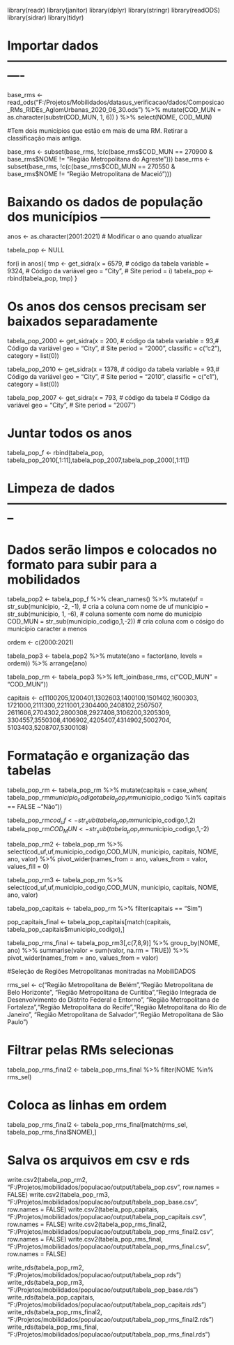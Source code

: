 library(readr)
library(janitor)
library(dplyr)
library(stringr)
library(readODS)
library(sidrar)
library(tidyr)


# Importar dados ----------------------------------------------------------

base_rms <- read_ods("F:/Projetos/Mobilidados/datasus_verificacao/dados/Composicao_RMs_RIDEs_AglomUrbanas_2020_06_30.ods") %>% 
  mutate(COD_MUN = as.character(substr(COD_MUN, 1, 6)) ) %>% select(NOME, COD_MUN)


#Tem dois municípios que estão em mais de uma RM. Retirar a classificação mais antiga.

base_rms <- subset(base_rms, !c(c(base_rms$COD_MUN == 270900 & base_rms$NOME != "Região Metropolitana do Agreste")))
base_rms <- subset(base_rms, !c(c(base_rms$COD_MUN == 270550 & base_rms$NOME != "Região Metropolitana de Maceió")))


# Baixando os dados de população dos municípios ---------------------------

anos <- as.character(2001:2021) # Modificar o ano quando atualizar

tabela_pop <- NULL

for(i in anos){
  tmp <- get_sidra(x = 6579, # código da tabela
                   variable = 9324, # Código da variável
                   geo = "City", # Site
                   period = i)
  tabela_pop <- rbind(tabela_pop, tmp)
}

# Os anos dos censos precisam ser baixados separadamente

tabela_pop_2000 <- get_sidra(x = 200, # código da tabela
                             variable = 93,# Código da variável
                             geo = "City", # Site
                             period = "2000",
                             classific = c("c2"),
                             category = list(0))

tabela_pop_2010 <- get_sidra(x = 1378, # código da tabela
          variable = 93,# Código da variável
          geo = "City", # Site
          period = "2010",
          classific = c("c1"),
          category = list(0))

tabela_pop_2007 <- get_sidra(x = 793, # código da tabela
           # Código da variável
          geo = "City", # Site
          period = "2007")

# Juntar todos os anos

tabela_pop_f <- rbind(tabela_pop, tabela_pop_2010[,1:11],tabela_pop_2007,tabela_pop_2000[,1:11])


# Limpeza de dados --------------------------------------------------------

# Dados serão limpos e colocados no formato para subir para a mobilidados

tabela_pop2 <- tabela_pop_f %>% clean_names() %>% mutate(uf = str_sub(municipio, -2, -1), # cria a coluna com nome de uf
                                                       municipio = str_sub(municipio, 1, -6), # coluna somente com nome do município
                                                       COD_MUN = str_sub(municipio_codigo,1,-2)) # cria coluna com o cósigo do município caracter a menos

ordem <- c(2000:2021)

tabela_pop3 <- tabela_pop2 %>% mutate(ano = factor(ano, levels = ordem)) %>% arrange(ano)

tabela_pop_rm <- tabela_pop3 %>% left_join(base_rms, c("COD_MUN" = "COD_MUN"))


capitais <- c(1100205,1200401,1302603,1400100,1501402,1600303,
              1721000,2111300,2211001,2304400,2408102,2507507,
              2611606,2704302,2800308,2927408,3106200,3205309,
              3304557,3550308,4106902,4205407,4314902,5002704,
              5103403,5208707,5300108)


# Formatação e organização das tabelas

tabela_pop_rm <- tabela_pop_rm %>% mutate(capitais = case_when(
  tabela_pop_rm$municipio_codigo %in% capitais ~ "Sim",
  tabela_pop_rm$municipio_codigo %in% capitais == FALSE ~"Não"))

tabela_pop_rm$cod_uf <- str_sub(tabela_pop_rm$municipio_codigo,1,2)
tabela_pop_rm$COD_MUN <- str_sub(tabela_pop_rm$municipio_codigo,1,-2)

tabela_pop_rm2 <- tabela_pop_rm %>% 
   select(cod_uf,uf,municipio_codigo,COD_MUN, municipio,  capitais, NOME,  ano, valor) %>% 
  pivot_wider(names_from = ano, values_from = valor, values_fill = 0) 

tabela_pop_rm3 <- tabela_pop_rm %>% 
  select(cod_uf,uf,municipio_codigo,COD_MUN, municipio, capitais, NOME, ano, valor)

tabela_pop_capitais <- tabela_pop_rm %>% 
  filter(capitais == "Sim")

pop_capitais_final <- tabela_pop_capitais[match(capitais, tabela_pop_capitais$municipio_codigo),]

tabela_pop_rms_final <- tabela_pop_rm3[,c(7,8,9)] %>% 
  group_by(NOME, ano) %>% 
  summarise(valor = sum(valor, na.rm = TRUE)) %>%
  pivot_wider(names_from = ano, values_from = valor)


#Seleção de Regiões Metropolitanas monitradas na MobiliDADOS

rms_sel <- c("Região Metropolitana de Belém","Região Metropolitana de Belo Horizonte",
             "Região Metropolitana de Curitiba","Região Integrada de Desenvolvimento do Distrito Federal e Entorno",
             "Região Metropolitana de Fortaleza","Região Metropolitana do Recife","Região Metropolitana do Rio de Janeiro",
             "Região Metropolitana de Salvador","Região Metropolitana de São Paulo")


# Filtrar pelas RMs selecionas

tabela_pop_rms_final2 <- tabela_pop_rms_final %>% filter(NOME %in% rms_sel) 

# Coloca as linhas em ordem

tabela_pop_rms_final2 <- tabela_pop_rms_final[match(rms_sel, tabela_pop_rms_final$NOME),]


# Salva os arquivos em csv e rds

write.csv2(tabela_pop_rm2, "F:/Projetos/mobilidados/populacao/output/tabela_pop.csv", row.names = FALSE)
write.csv2(tabela_pop_rm3, "F:/Projetos/mobilidados/populacao/output/tabela_pop_base.csv", row.names = FALSE)
write.csv2(tabela_pop_capitais, "F:/Projetos/mobilidados/populacao/output/tabela_pop_capitais.csv", row.names = FALSE)
write.csv2(tabela_pop_rms_final2, "F:/Projetos/mobilidados/populacao/output/tabela_pop_rms_final2.csv", row.names = FALSE)
write.csv2(tabela_pop_rms_final, "F:/Projetos/mobilidados/populacao/output/tabela_pop_rms_final.csv", row.names = FALSE)

write_rds(tabela_pop_rm2, "F:/Projetos/mobilidados/populacao/output/tabela_pop.rds")
write_rds(tabela_pop_rm3, "F:/Projetos/mobilidados/populacao/output/tabela_pop_base.rds")
write_rds(tabela_pop_capitais, "F:/Projetos/mobilidados/populacao/output/tabela_pop_capitais.rds")
write_rds(tabela_pop_rms_final2, "F:/Projetos/mobilidados/populacao/output/tabela_pop_rms_final2.rds")
write_rds(tabela_pop_rms_final, "F:/Projetos/mobilidados/populacao/output/tabela_pop_rms_final.rds")
